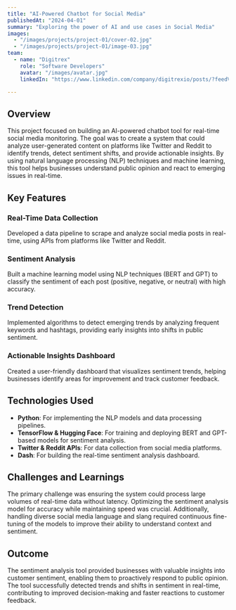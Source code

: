 ```yaml
---
title: "AI-Powered Chatbot for Social Media"
publishedAt: "2024-04-01"
summary: "Exploring the power of AI and use cases in Social Media"
images:
  - "/images/projects/project-01/cover-02.jpg"
  - "/images/projects/project-01/image-03.jpg"
team:
  - name: "Digitrex"
    role: "Software Developers"
    avatar: "/images/avatar.jpg"
    linkedIn: "https://www.linkedin.com/company/digitrexio/posts/?feedView=all"

---
```


## Overview

This project focused on building an AI-powered chatbot tool for real-time social media monitoring. The goal was to create a system that could analyze user-generated content on platforms like Twitter and Reddit to identify trends, detect sentiment shifts, and provide actionable insights. By using natural language processing (NLP) techniques and machine learning, this tool helps businesses understand public opinion and react to emerging issues in real-time.

## Key Features

### Real-Time Data Collection
Developed a data pipeline to scrape and analyze social media posts in real-time, using APIs from platforms like Twitter and Reddit.

### Sentiment Analysis
Built a machine learning model using NLP techniques (BERT and GPT) to classify the sentiment of each post (positive, negative, or neutral) with high accuracy.

### Trend Detection
Implemented algorithms to detect emerging trends by analyzing frequent keywords and hashtags, providing early insights into shifts in public sentiment.

### Actionable Insights Dashboard
Created a user-friendly dashboard that visualizes sentiment trends, helping businesses identify areas for improvement and track customer feedback.

## Technologies Used

- **Python**: For implementing the NLP models and data processing pipelines.
- **TensorFlow & Hugging Face**: For training and deploying BERT and GPT-based models for sentiment analysis.
- **Twitter & Reddit APIs**: For data collection from social media platforms.
- **Dash**: For building the real-time sentiment analysis dashboard.

## Challenges and Learnings

The primary challenge was ensuring the system could process large volumes of real-time data without latency. Optimizing the sentiment analysis model for accuracy while maintaining speed was crucial. Additionally, handling diverse social media language and slang required continuous fine-tuning of the models to improve their ability to understand context and sentiment.

## Outcome

The sentiment analysis tool provided businesses with valuable insights into customer sentiment, enabling them to proactively respond to public opinion. The tool successfully detected trends and shifts in sentiment in real-time, contributing to improved decision-making and faster reactions to customer feedback.
